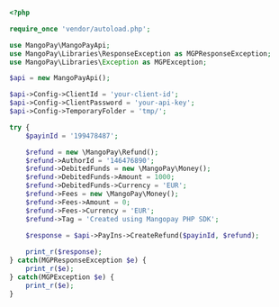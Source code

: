   
```php PHP  

<?php 

require_once 'vendor/autoload.php';

use MangoPay\MangoPayApi;
use MangoPay\Libraries\ResponseException as MGPResponseException;
use MangoPay\Libraries\Exception as MGPException;

$api = new MangoPayApi();

$api->Config->ClientId = 'your-client-id';
$api->Config->ClientPassword = 'your-api-key';
$api->Config->TemporaryFolder = 'tmp/';

try {
    $payinId = '199478487';

    $refund = new \MangoPay\Refund();
    $refund->AuthorId = '146476890';
    $refund->DebitedFunds = new \MangoPay\Money();
    $refund->DebitedFunds->Amount = 1000;
    $refund->DebitedFunds->Currency = 'EUR';
    $refund->Fees = new \MangoPay\Money();
    $refund->Fees->Amount = 0;
    $refund->Fees->Currency = 'EUR';
    $refund->Tag = 'Created using Mangopay PHP SDK';
    
    $response = $api->PayIns->CreateRefund($payinId, $refund);

    print_r($response);
} catch(MGPResponseException $e) {
    print_r($e);
} catch(MGPException $e) {
    print_r($e);
}  
```